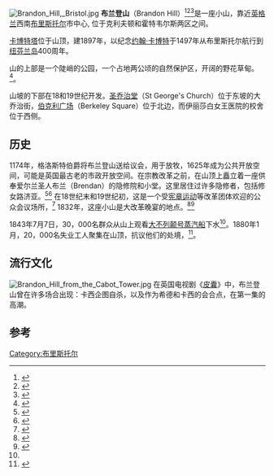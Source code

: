[[Image:Brandon_Hill,_Bristol.jpg|thumb]]
{{Coord|51.45291|-2.6068|format=dms|display=title}}
'''布兰登山'''（Brandon Hill）<ref>{{cite book | last =Weare | first =George Edward | title =Cabot's Discovery of North America | date =July 2009 | publisher =BiblioBazaar | isbn =9781110720804 | url =https://books.google.com/books?id=LB7GnHg1-3MC&q=%22st+brandon+hill%22&pg=PP12 | accessdate =2010-04-15 }}</ref><ref>{{cite web | title =St Brandon's House | publisher =WindowOnWales | url =http://www.windowonwales.co.uk/rombourne/stbrandons-cabot.html | archive-url =https://web.archive.org/web/20040513034335/http://www.windowonwales.co.uk/rombourne/stbrandons-cabot.html |archive-date =2004-05-13 | accessdate =2010-04-15 }}</ref><ref>{{cite web | title =Clevedon Hall – a glimpse into its past | publisher =Clevedon Hall Estate | date =2010 | url =http://www.clevedonhall.co.uk/clevedon-hall | accessdate =2010-04-15 |archiveurl =https://web.archive.org/web/20100412064847/http://www.clevedonhall.co.uk/clevedon-hall | archivedate =2010-04-12 }}</ref>是一座小山，靠近[[英格兰|英格兰]]西南[[布里斯托尔|布里斯托尔]]市中心, 位于克利夫顿和霍特韦尔斯两区之间。

[[卡博特塔|卡博特塔]]位于山顶，建1897年，以纪念[[约翰·卡博特|约翰·卡博特]]于1497年从布里斯托尔航行到[[纽芬兰岛|纽芬兰岛]]400周年。

山的上部是一个陡峭的公园，一个占地两公顷的自然保护区，开阔的野花草甸。<ref>{{cite web|url=http://www.avonwildlifetrust.org.uk/level1/reserves/brandon_hill.htm|archiveurl=https://web.archive.org/web/20051109165418/http://www.avonwildlifetrust.org.uk/level1/reserves/brandon_hill.htm|archivedate=2005-11-09|title=Brandon Hill|work=Reserves|publisher=Avon Wildlife Trust|accessdate=2008-06-04}}</ref>。

山坡的下部在18和19世纪开发。[[圣乔治堂_(布兰登山))|圣乔治堂]]（St George's Church）位于东坡的大乔治街，[[伯克利广场_(布里斯托尔)|伯克利广场]]（Berkeley Square）位于北边，而伊丽莎白女王医院的校舍位于西侧。

== 历史 ==
1174年，格洛斯特伯爵将布兰登山送给议会，用于放牧，1625年成为公共开放空间，可能是英国最古老的市政开放空间。在宗教改革之前，在山顶上矗立着一座供奉爱尔兰圣人布兰（Brendan）的隐修院和小堂。这里居住过许多隐修者，包括修女路济亚。<ref>{{cite book |last1=Clay |first1=Rotha Mary |title=The Hermits and Anchorites of England |url=https://archive.org/details/hermitsanchorite00clay_0 |date=1914 |publisher=Methuen |location=London |page=[https://archive.org/details/hermitsanchorite00clay_0/page/92 92]}}</ref><ref>{{cite journal |last1=Cottle |first1=Basil |title=The Cult of Saints in Mediaeval Bristol |journal=Avon Past |date=Autumn 1981 |volume=5 |page=8}}</ref> 在18世纪末和19世纪初，这是一个受[[宪章运动|宪章运动]]等改革团体欢迎的公众会议场所，<ref name=council-history>{{cite web |url=http://www.bristol.gov.uk/sites/default/files/documents/leisure_and_culture/parks_and_open_spaces/History%20of%20Brandon%20Hill%20and%20Cabot%20Tower_0.pdf |title=History and architecture of Brandon Hill and Cabot Tower |publisher=Bristol City Council |accessdate=20 August 2012 |archiveurl=https://web.archive.org/web/20121110230607/http://www.bristol.gov.uk/sites/default/files/documents/leisure_and_culture/parks_and_open_spaces/History%20of%20Brandon%20Hill%20and%20Cabot%20Tower_0.pdf |archivedate=10 November 2012 }}</ref> 1832年，这座小山是大改革晚宴的地点。<ref>{{cite web | title =Some Thoughts And Observations On Bristol Radical History Group's Summer Party | work =Archives | publisher =Bristol Radical History Group | date =23 September 2007 | url =http://www.brh.org.uk/articles/brandonhill.html | accessdate =2010-04-15 | archive-date =2011-07-27 | archive-url =https://web.archive.org/web/20110727000441/http://www.brh.org.uk/articles/brandonhill.html | dead-url =no }}</ref><ref>{{Cite news | last =Poole | first =Steve | title =Picture in Focus: W. J. Muller and T. L. S. Rowbotham, The Grand Reform Dinner on Brandon Hill (lithograph, 1832) | newspaper =Regional Historian, Issue 7 | publisher =Regional Historian | date =Summer 2001 | url =http://humanities.uwe.ac.uk/regionhistory/rhcnew/RHCarticles/RHC7Poole.doc | accessdate =2010-04-15 |archiveurl =https://web.archive.org/web/20110607000202/http://humanities.uwe.ac.uk/regionhistory/rhcnew/RHCarticles/RHC7Poole.doc | archivedate =2011-06-07 }}</ref>

1843年7月7日，30，000名群众从山上观看[[大不列颠号蒸汽船|大不列颠号蒸汽船]]下水<ref name=council-history/>。1880年1月，20，000名失业工人聚集在山顶，抗议他们的处境，<ref>{{cite book|last1=Richardson|first1=Mike|title=The Bristol Strike Wave of 1889-1890|date=2012|publisher=Bristol Radical History Group|page=6}}</ref>。

==流行文化==
[[File:Brandon_Hill_from_the_Cabot_Tower.jpg|thumb]]
在英国电视剧《[[皮囊|皮囊]]》中，布兰登山曾在许多场合出现：卡西企图自杀，以及作为希德和卡西的会合点，在第一集的高潮。

==参考==
{{Reflist}}
{{布里斯托尔}}
[[Category:布里斯托尔|Category:布里斯托尔]]